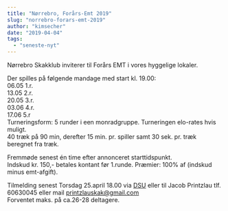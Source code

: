 ```yaml
---
title: "Nørrebro, Forårs-Emt 2019"
slug: "norrebro-forars-emt-2019"
author: "kimsecher"
date: "2019-04-04"
tags: 
  - "seneste-nyt"
---
```


Nørrebro Skakklub inviterer til Forårs EMT i vores hyggelige lokaler.  

Der spilles på følgende mandage med start kl. 19.00:  
06.05 1.r.  
13.05 2.r.  
20.05 3.r.  
03.06 4.r.  
17.06 5.r  
Turneringsform: 5 runder i een monradgruppe. Turneringen elo-rates hvis muligt.  
40 træk på 90 min, derefter 15 min. pr. spiller samt 30 sek. pr. træk beregnet fra træk.

Fremmøde senest én time efter annonceret starttidspunkt.  
Indskud kr. 150,- betales kontant før 1.runde. Præmier: 100% af (indskud minus emt-afgift).

Tilmelding senest Torsdag 25.april 18.00 via [DSU](https://turnering.skak.dk/TournamentActive/Details?tourId=25706) eller til Jacob Printzlau tlf. 60630045 eller mail printzlauskak@gmail.com  
Forventet maks. på ca.26-28 deltagere.
